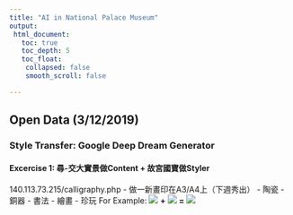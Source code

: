 ```yaml
---
title: "AI in National Palace Museum"
output:
 html_document:
   toc: true
   toc_depth: 5
   toc_float:
    collapsed: false
    smooth_scroll: false

---
```


## Open Data (3/12/2019)
  
### Style Transfer: Google Deep Dream Generator
  
#### Excercise 1: 尋-交大實景做Content + 故宮國寶做Styler
140.113.73.215/calligraphy.php
 - 做一新畫印在A3/A4上（下週秀出）
 - 陶瓷
 - 銅器
 - 書法
 - 繪畫
 - 珍玩
For Example:
![](https://i.imgur.com/22aJPFK.jpg)
**+**
![](https://i.imgur.com/nwjzwY2.jpg)
**=**
![](https://i.imgur.com/uigps19.jpg)